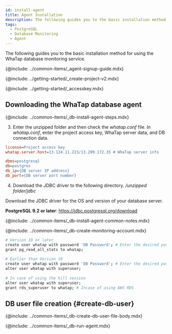 ```yaml
---
id: install-agent
title: Agent Installation
description: The following guides you to the basic installation method for using the WhaTap database monitoring service.
tags:
  - PostgreSQL
  - Database Monitoring
  - Agent
---
```



The following guides you to the basic installation method for using the WhaTap database monitoring service.

{@include: ../common-items/_agent-signup-guide.mdx}

<Youtube ko='RhU3f3d7k1A' en='wQbXDKNdDfA' ja='wQbXDKNdDfA' />

{@include: ../getting-started/_create-project-v2.mdx}

{@include: ../getting-started/_accesskey.mdx} 

## Downloading the WhaTap database agent

{@include: ../common-items/_db-install-agent-steps.mdx}

3.  Enter the unzipped folder and then check the _whatap.conf_ file. In _whatap.conf_, enter the project access key, WhaTap server data, and DB connection data.

```ini title='whatap.conf'
license=Project access key
whatap.server.host=13.124.11.223/13.209.172.35 # WhaTap server info

dbms=postgresql
db=postgres
db_ip={DB server IP address}
db_port={DB server port number} 
```

4.  Download the JDBC driver to the following directory. _/unzipped folder/jdbc_

  Download the JDBC driver for the OS and version of your database server. 

  **PostgreSQL 9.2 or later**: https://jdbc.postgresql.org/download

<!-- 공통 Notes -->

{@include: ../common-items/_db-install-agent-common-notes.mdx}

<!-- 모니터링용 계정 생성 -->

{@include: ../common-items/_db-create-monitoring-account.mdx}

<!-- PostgreSQL-->

```bash showLineNumbers
# Version 10 or later
create user whatap with password 'DB Password'; # Enter the desired password.
grant pg_read_all_stats to whatap;
 
# Earlier than Version 10
create user whatap with password 'DB Password'; # Enter the desired password.
alter user whatap with superuser;
 
# In case of using the kill session
alter user whatap with superuser;
grant rds_superuser to whatap; # Incase of using AWS RDS
```

## DB user file creation {#create-db-user}

<DBuserDesc name='default'/>

{@include: ../common-items/_db-create-db-user-file-body.mdx} 

<!--## 에이전트 실행-->

{@include: ../common-items/_db-run-agent.mdx}
